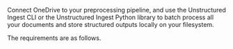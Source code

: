 Connect OneDrive to your preprocessing pipeline, and use the Unstructured Ingest CLI or the Unstructured Ingest Python library to batch process all your documents and store structured outputs locally on your filesystem.

The requirements are as follows. 


<SharedOneDrive />
<SharedOneDriveCLIAPI />